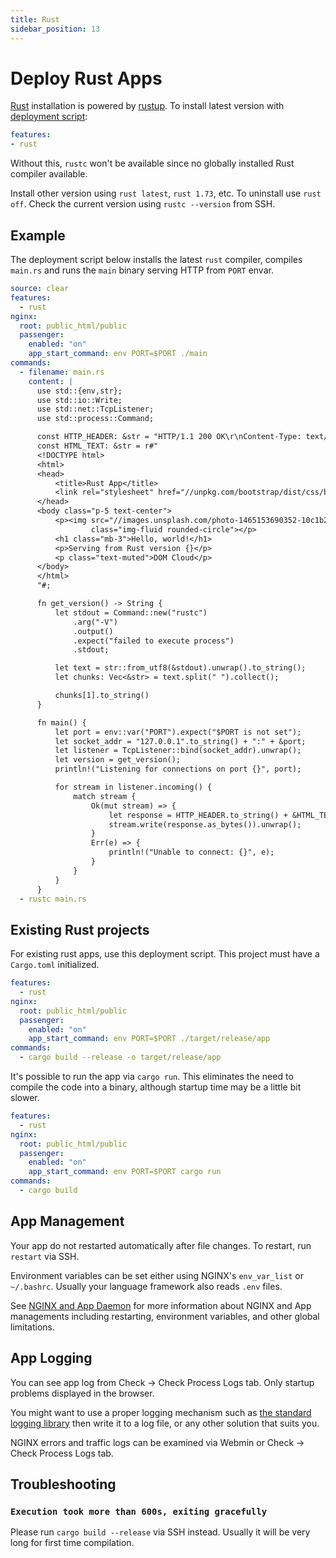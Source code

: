 ```yaml
---
title: Rust
sidebar_position: 13
---
```


# Deploy Rust Apps

[Rust](https://rust-lang.org) installation is powered by [rustup](https://rustup.rs). To install latest version with [deployment script](./deploy.mdx):

```yaml
features:
- rust
```

Without this, `rustc` won't be available since no globally installed Rust compiler available.

Install other version using `rust latest`, `rust 1.73`, etc. To uninstall use `rust off`. Check the current version using `rustc --version` from SSH.



## Example

The deployment script below installs the latest `rust` compiler, compiles `main.rs` and runs the `main` binary serving HTTP from `PORT` envar. 

```yaml title="https://github.com/domcloud/recipes/blob/master/rust.yml"
source: clear
features:
  - rust
nginx:
  root: public_html/public
  passenger:
    enabled: "on"
    app_start_command: env PORT=$PORT ./main
commands:
  - filename: main.rs
    content: |
      use std::{env,str};
      use std::io::Write;
      use std::net::TcpListener;
      use std::process::Command;

      const HTTP_HEADER: &str = "HTTP/1.1 200 OK\r\nContent-Type: text/html; charset=UTF-8\r\n\r\n";
      const HTML_TEXT: &str = r#"
      <!DOCTYPE html>
      <html>
      <head>
          <title>Rust App</title>
          <link rel="stylesheet" href="//unpkg.com/bootstrap/dist/css/bootstrap.min.css">
      </head>
      <body class="p-5 text-center">
          <p><img src="//images.unsplash.com/photo-1465153690352-10c1b29577f8?fit=crop&w=200&h=200" 
                  class="img-fluid rounded-circle"></p>
          <h1 class="mb-3">Hello, world!</h1>
          <p>Serving from Rust version {}</p>
          <p class="text-muted">DOM Cloud</p>
      </body>
      </html>
      "#;

      fn get_version() -> String {
          let stdout = Command::new("rustc")
              .arg("-V")
              .output()
              .expect("failed to execute process")
              .stdout;

          let text = str::from_utf8(&stdout).unwrap().to_string();
          let chunks: Vec<&str> = text.split(" ").collect();

          chunks[1].to_string()
      }

      fn main() {
          let port = env::var("PORT").expect("$PORT is not set");
          let socket_addr = "127.0.0.1".to_string() + ":" + &port;
          let listener = TcpListener::bind(socket_addr).unwrap();
          let version = get_version();
          println!("Listening for connections on port {}", port);

          for stream in listener.incoming() {
              match stream {
                  Ok(mut stream) => {
                      let response = HTTP_HEADER.to_string() + &HTML_TEXT.replace("{}", &version);
                      stream.write(response.as_bytes()).unwrap();
                  }
                  Err(e) => {
                      println!("Unable to connect: {}", e);
                  }
              }
          }
      }
  - rustc main.rs
```

## Existing Rust projects

For existing rust apps, use this deployment script. This project must have a `Cargo.toml` initialized.

```yaml title="https://github.com/domcloud/recipes/blob/master/rust-binary.yml"
features:
  - rust
nginx:
  root: public_html/public
  passenger:
    enabled: "on"
    app_start_command: env PORT=$PORT ./target/release/app
commands:
  - cargo build --release -o target/release/app
```

It's possible to run the app via `cargo run`. This eliminates the need to compile the code into a binary, although startup time may be a little bit slower.

```yaml title="https://github.com/domcloud/recipes/blob/master/rust-gls.yml"
features:
  - rust
nginx:
  root: public_html/public
  passenger:
    enabled: "on"
    app_start_command: env PORT=$PORT cargo run
commands:
  - cargo build
```

## App Management

Your app do not restarted automatically after file changes. To restart, run `restart` via SSH.

Environment variables can be set either using NGINX's `env_var_list` or `~/.bashrc`. Usually your language framework also reads `.env` files.

See [NGINX and App Daemon](./nginx.mdx) for more information about NGINX and App managements including restarting, environment variables, and other global limitations.

## App Logging

You can see app log from Check -> Check Process Logs tab. Only startup problems displayed in the browser.

You might want to use a proper logging mechanism such as [the standard logging library](https://docs.rs/log/latest/log/) then write it to a log file, or any other solution that suits you.

NGINX errors and traffic logs can be examined via Webmin or Check -> Check Process Logs tab.

## Troubleshooting

### `Execution took more than 600s, exiting gracefully`

Please run `cargo build --release` via SSH instead. Usually it will be very long for first time compilation.
